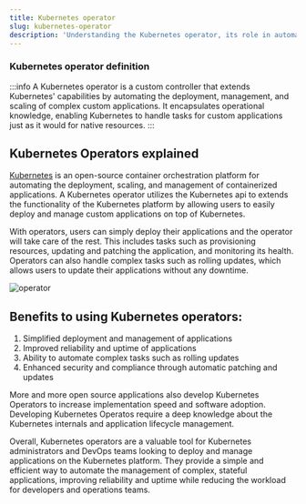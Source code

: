 ```yaml
---
title: Kubernetes operator
slug: kubernetes-operator
description: 'Understanding the Kubernetes operator, its role in automating the deployment, management, and scaling of complex custom applications'
---
```


### Kubernetes operator definition 

:::info
A Kubernetes operator is a custom controller that extends Kubernetes' capabilities by automating the deployment, management, and scaling of complex custom applications. It encapsulates operational knowledge, enabling Kubernetes to handle tasks for custom applications just as it would for native resources.
:::

## Kubernetes Operators explained

[Kubernetes](/docs/glossary/kubernetes/) is an open-source container orchestration platform for automating the deployment, scaling, and management of containerized applications. A Kubernetes operator utilizes the Kubernetes api to extends the functionality of the Kubernetes platform by allowing users to easily deploy and manage custom applications on top of Kubernetes.

With operators, users can simply deploy their applications and the operator will take care of the rest. This includes tasks such as provisioning resources, updating and patching the application, and monitoring its health. Operators can also handle complex tasks such as rolling updates, which allows users to update their applications without any downtime.

![operator](https://github.com/user-attachments/assets/9a15cfd3-d7bb-4d32-b732-001e0749afd2)

## Benefits to using Kubernetes operators:

1.  Simplified deployment and management of applications
2.  Improved reliability and uptime of applications
3.  Ability to automate complex tasks such as rolling updates
4.  Enhanced security and compliance through automatic patching and updates

More and more open source applications also develop Kubernetes Operators to increase implementation speed and software adoption. Developing Kubernetes Operatos require a deep knowledge about the Kubernetes internals and application lifecycle management.

Overall, Kubernetes operators are a valuable tool for Kubernetes administrators and DevOps teams looking to deploy and manage applications on the Kubernetes platform. They provide a simple and efficient way to automate the management of complex, stateful applications, improving reliability and uptime while reducing the workload for developers and operations teams.